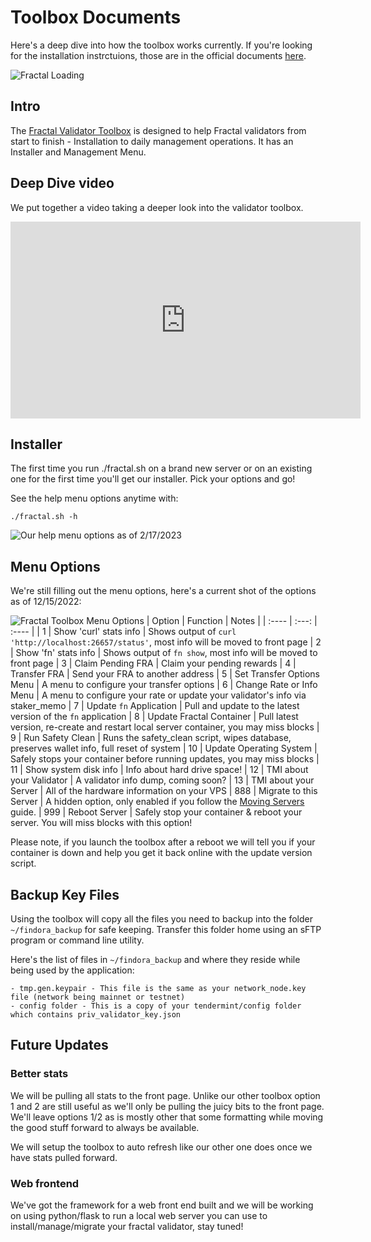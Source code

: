 # Toolbox Documents

Here's a deep dive into how the toolbox works currently. If you're looking for the installation instrctuions, those are in the official documents [here](https://docs.fractal.org/validator-materials/node-setup-guides/toolbox-setup).

![Fractal Loading](/findora_loader.png)

## Intro

The [Fractal Validator Toolbox](https://github.com/FindoraNetwork/fractal-toolbox) is designed to help Fractal validators from start to finish - Installation to daily management operations. It has an Installer and Management Menu.

## Deep Dive video
We put together a video taking a deeper look into the validator toolbox.  

<iframe width="560" height="315" src="https://www.youtube.com/embed/jo7obDqHAg8" title="YouTube video player" frameBorder="0" allow="accelerometer; autoplay; clipboard-write; encrypted-media; gyroscope; picture-in-picture" allowFullScreen></iframe>

## Installer

The first time you run ./fractal.sh on a brand new server or on an existing one for the first time you'll get our installer. Pick your options and go!

See the help menu options anytime with:  
``` text copy
./fractal.sh -h
```

![Our help menu options as of 2/17/2023](/fra_help_options.png)

## Menu Options

We're still filling out the menu options, here's a current shot of the options as of 12/15/2022:

![Fractal Toolbox Menu Options](/findora_menu_21723.png)
| Option | Function | Notes |
| :---- | :---: | :---- |
| 1 | Show 'curl' stats info | Shows output of `curl 'http://localhost:26657/status'`, most info will be moved to front page
| 2 | Show 'fn' stats info | Shows output of `fn show`, most info will be moved to front page
| 3 | Claim Pending FRA | Claim your pending rewards
| 4 | Transfer FRA | Send your FRA to another address
| 5 | Set Transfer Options Menu | A menu to configure your transfer options
| 6 | Change Rate or Info Menu | A menu to configure your rate or update your validator's info via staker_memo
| 7 | Update `fn` Application | Pull and update to the latest version of the `fn` application
| 8 | Update Fractal Container | Pull latest version, re-create and restart local server container, you may miss blocks
| 9 | Run Safety Clean | Runs the safety_clean script, wipes database, preserves wallet info, full reset of system
| 10 | Update Operating System | Safely stops your container before running updates, you may miss blocks
| 11 | Show system disk info | Info about hard drive space!
| 12 | TMI about your Validator | A validator info dump, coming soon?
| 13 | TMI about your Server | All of the hardware information on your VPS
| 888 | Migrate to this Server | A hidden option, only enabled if you follow the [Moving Servers](/fractal/moving) guide.
| 999 | Reboot Server | Safely stop your container & reboot your server. You will miss blocks with this option!

Please note, if you launch the toolbox after a reboot we will tell you if your container is down and help you get it back online with the update version script.

## Backup Key Files

Using the toolbox will copy all the files you need to backup into the folder `~/findora_backup` for safe keeping. Transfer this folder home using an sFTP program or command line utility.

Here's the list of files in `~/findora_backup` and where they reside while being used by the application:

```text copy
- tmp.gen.keypair - This file is the same as your network_node.key file (network being mainnet or testnet)
- config folder - This is a copy of your tendermint/config folder which contains priv_validator_key.json
```

## Future Updates

### Better stats

We will be pulling all stats to the front page. Unlike our other toolbox option 1 and 2 are still useful as we'll only be pulling the juicy bits to the front page. We'll leave options 1/2 as is mostly other that some formatting while moving the good stuff forward to always be available.

We will setup the toolbox to auto refresh like our other one does once we have stats pulled forward.

### Web frontend

We've got the framework for a web front end built and we will be working on using python/flask to run a local web server you can use to install/manage/migrate your fractal validator, stay tuned!
